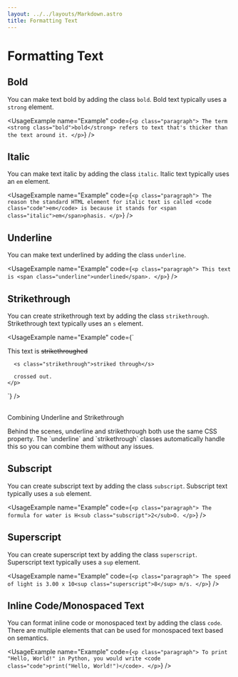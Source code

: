 ```yaml
---
layout: ../../layouts/Markdown.astro
title: Formatting Text
---
```




# Formatting Text

## Bold

You can make text bold by adding the class `bold`. Bold text typically uses a `strong` element.

<UsageExample
  name="Example"
  code={`
    <p class="paragraph">
      The term <strong class="bold">bold</strong> refers to text that's
      thicker than the text around it.
    </p>
  `}
/>

## Italic

You can make text italic by adding the class `italic`. Italic text typically uses an `em` element.

<UsageExample
  name="Example"
  code={`
    <p class="paragraph">
      The reason the standard HTML element for italic text is called <code class="code">em</code> is because it stands for
      <span class="italic">em</span>phasis.
    </p>
  `}
/>

## Underline

You can make text underlined by adding the class `underline`.

<UsageExample
  name="Example"
  code={`
    <p class="paragraph">
      This text is <span class="underline">underlined</span>.
    </p>
  `}
/>

## Strikethrough

You can create strikethrough text by adding the class `strikethrough`. Strikethrough text typically uses an `s` element.

<UsageExample
  name="Example"
  code={`
    <p class="paragraph">
      This text is <s class="strikethrough">strikethroughed</s>
      
      <s class="strikethrough">striked through</s>

      crossed out.
    </p>
  `}
/>

<br/>
<div class="alert info">
  <div class="alert-title">Combining Underline and Strikethrough</div>
  <p>
    Behind the scenes, underline and strikethrough both use the same CSS property.
    The `underline` and `strikethrough` classes automatically handle this so you
    can combine them without any issues.
  </p>
</div>

## Subscript

You can create subscript text by adding the class `subscript`. Subscript text typically uses a `sub` element.

<UsageExample
  name="Example"
  code={`
    <p class="paragraph">
      The formula for water is H<sub class="subscript">2</sub>O.
    </p>
  `}
/>

## Superscript

You can create superscript text by adding the class `superscript`. Superscript text typically uses a `sup` element.

<UsageExample
  name="Example"
  code={`
    <p class="paragraph">
      The speed of light is 3.00 x 10<sup class="superscript">8</sup> m/s.
    </p>
  `}
/>

## Inline Code/Monospaced Text

You can format inline code or monospaced text by adding the class `code`. There are multiple elements that can be used for monospaced text based on semantics.

<UsageExample
  name="Example"
  code={`
    <p class="paragraph">
      To print "Hello, World!" in Python, you would write <code class="code">print("Hello, World!")</code>.
    </p>
  `}
/>
  